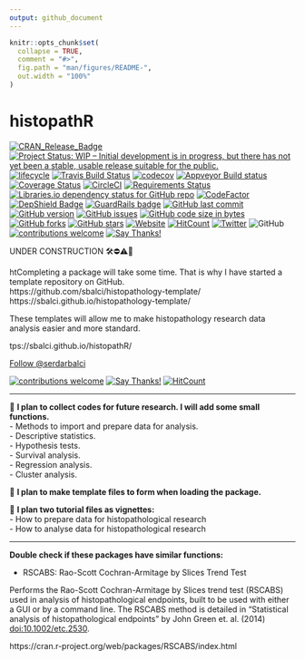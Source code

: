```yaml
---
output: github_document
---
```


<!-- README.md is generated from README.Rmd. Please edit that file -->

```r
knitr::opts_chunk$set(
  collapse = TRUE,
  comment = "#>",
  fig.path = "man/figures/README-",
  out.width = "100%"
)
```


# histopathR

<!-- badges: start -->
[![CRAN_Release_Badge](http://www.r-pkg.org/badges/version-ago/histopathR)](https://CRAN.R-project.org/package=histopathR)
[![Project Status: WIP – Initial development is in progress, but there has not yet been a stable, usable release suitable for the public.](https://www.repostatus.org/badges/latest/wip.svg)](https://www.repostatus.org/#wip)
[![lifecycle](https://img.shields.io/badge/lifecycle-experimental-orange.svg)](https://www.tidyverse.org/lifecycle/)
[![Travis Build Status](https://travis-ci.com/sbalci/histopathR.svg?branch=master)](https://travis-ci.com/sbalci/histopathR)
[![codecov](https://codecov.io/gh/sbalci/histopathR/branch/master/graph/badge.svg)](https://codecov.io/gh/sbalci/histopathR)
[![Appveyor Build status](https://ci.appveyor.com/api/projects/status/1cxwgpgfi1x9vcdc?svg=true)](https://ci.appveyor.com/project/sbalci/histopathr)
[![Coverage Status](https://coveralls.io/repos/github/sbalci/histopathR/badge.svg?branch=master)](https://coveralls.io/github/sbalci/histopathR?branch=master)
[![CircleCI](https://circleci.com/gh/sbalci/histopathR.svg?style=svg)](https://circleci.com/gh/sbalci/histopathR)
[![Requirements Status](https://requires.io/github/sbalci/histopathR/requirements.svg?branch=master)](https://requires.io/github/sbalci/histopathR/requirements/?branch=master)
[![Libraries.io dependency status for GitHub repo](https://img.shields.io/librariesio/github/sbalci/histopathR.svg)](https://libraries.io/github/sbalci/histopathR)
[![CodeFactor](https://www.codefactor.io/repository/github/sbalci/histopathr/badge)](https://www.codefactor.io/repository/github/sbalci/histopathr)
[![DepShield Badge](https://depshield.sonatype.org/badges/sbalci/histopathR/depshield.svg)](https://depshield.github.io)
[![GuardRails badge](https://badges.guardrails.io/sbalci/histopathR.svg?token=13e00877a2660679719002a221904a94ad23d9cf7d31e176ad96aeabe1987be8)](https://dashboard.guardrails.io/default/gh/sbalci/histopathR)
[![GitHub last commit](https://img.shields.io/github/last-commit/sbalci/histopathR.svg)](https://github.com/sbalci/histopathR/commits/master)
<!-- [![Daily downloads badge](https://cranlogs.r-pkg.org/badges/last-day/histopathR?color=blue)](https://CRAN.R-project.org/package=histopathR) -->
[![GitHub version](https://img.shields.io/badge/GitHub-0.0.0.9000-orange.svg?style=flat-square)](https://github.com/sbalci/histopathR/)
[![GitHub issues](https://img.shields.io/github/issues/sbalci/histopathR.svg)](https://github.com/sbalci/histopathR/issues)
[![GitHub code size in bytes](https://img.shields.io/github/languages/code-size/sbalci/histopathR.svg)](https://github.com/sbalci/histopathR)
[![GitHub forks](https://img.shields.io/github/forks/sbalci/histopathR.svg)](https://github.com/sbalci/histopathR/network)
[![GitHub stars](https://img.shields.io/github/stars/sbalci/histopathR.svg)](https://github.com/sbalci/histopathR/stargazers)
[![Website](https://img.shields.io/badge/website-histopathR-orange.svg?colorB=E91E63)](https://sbalci.github.io/histopathR/)
[![HitCount](http://hits.dwyl.io/sbalci/histopathR.svg)](http://hits.dwyl.io/sbalci/histopathR)
[![Twitter](https://img.shields.io/twitter/url/https/github.com/sbalci/histopathR.svg?style=social)](https://twitter.com/intent/tweet?text=%23rstats%20codes%20for%20histopathology%20research%20by%20@serdarbalci&url=https%3A%2F%2Fgithub.com%2Fsbalci%2FhistopathR)
![GitHub](https://img.shields.io/github/license/sbalci/histopathR.svg)
[![contributions welcome](https://img.shields.io/badge/contributions-welcome-brightgreen.svg?style=flat)](https://github.com/sbalci/histopathR/issues)
[![Say Thanks!](https://img.shields.io/badge/Say%20Thanks-!-1EAEDB.svg)](https://saythanks.io/to/sbalci)
<!-- badges: end -->


<!-- The goal of histopathR is to ... -->

<!-- ## Installation -->

<!-- You can install the released version of histopathR from [CRAN](https://CRAN.R-project.org) with: -->

<!-- ``` r -->
<!-- install.packages("histopathR") -->
<!-- ``` -->


<!-- The development version from [GitHub](https://github.com/) with: -->

<!-- ``` r -->
<!-- # install.packages("devtools") -->
<!-- devtools::install_github("sbalci/histopathR") -->
<!-- ``` -->


<!-- ## Example -->

<!-- This is a basic example which shows you how to solve a common problem: -->

<!-- ```{r example} -->
<!-- library(histopathR) -->
<!-- ## basic example code -->
<!-- ``` -->




UNDER CONSTRUCTION 🛠⛔️⚠️🔩

htCompleting a package will take some time. That is why I have started a template repository on GitHub.  
https://github.com/sbalci/histopathology-template/  
https://sbalci.github.io/histopathology-template/  

These templates will allow me to make histopathology research data analysis easier and more standard.




tps://sbalci.github.io/histopathR/

<a class="twitter-follow-button" data-show-count="false" href="https://twitter.com/serdarbalci">Follow @serdarbalci</a><script async src="https://platform.twitter.com/widgets.js" charset="utf-8"></script>

[![contributions welcome](https://img.shields.io/badge/contributions-welcome-brightgreen.svg?style=flat)](https://github.com/sbalci/histopathR/issues)
[![Say Thanks!](https://img.shields.io/badge/Say%20Thanks-!-1EAEDB.svg)](https://saythanks.io/to/sbalci)
[![HitCount](http://hits.dwyl.io/sbalci/histopathR.svg)](http://hits.dwyl.io/sbalci/histopathR)

---


🔬 **I plan to collect codes for future research. I will add some small functions.**  
- Methods to import and prepare data for analysis.  
- Descriptive statistics.  
- Hypothesis tests.  
- Survival analysis.  
- Regression analysis.  
- Cluster analysis.  


🔬 **I plan to make template files to form when loading the package.**  


🔬 **I plan two tutorial files as vignettes:**  
- How to prepare data for histopathological research  
- How to analyse data for histopathological research  



---

**Double check if these packages have similar functions:**

- RSCABS: Rao-Scott Cochran-Armitage by Slices Trend Test

Performs the Rao-Scott Cochran-Armitage by Slices trend test (RSCABS) used in analysis of histopathological endpoints, built to be used with either a GUI or by a command line. The RSCABS method is detailed in "Statistical analysis of histopathological endpoints" by John Green et. al. (2014) <doi:10.1002/etc.2530>.

https://cran.r-project.org/web/packages/RSCABS/index.html






